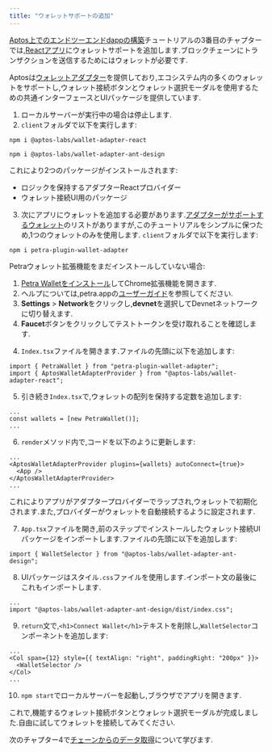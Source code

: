 ```yaml
---
title: "ウォレットサポートの追加"
---
```









[Aptos上でのエンドツーエンドdappの構築](/ja/build/guides/build-e2e-dapp)チュートリアルの3番目のチャプターでは,[Reactアプリ](/ja/build/guides/build-e2e-dapp/2-set-up-react-app)にウォレットサポートを追加します.ブロックチェーンにトランザクションを送信するためにはウォレットが必要です.

Aptosは[ウォレットアダプター](/ja/build/sdks/wallet-adapter)を提供しており,エコシステム内の多くのウォレットをサポートし,ウォレット接続ボタンとウォレット選択モーダルを使用するための共通インターフェースとUIパッケージを提供しています.

1. ローカルサーバーが実行中の場合は停止します.
2. `client`フォルダで以下を実行します:

```shellscript filename="Terminal"
npm i @aptos-labs/wallet-adapter-react
```

```shellscript filename="Terminal"
npm i @aptos-labs/wallet-adapter-ant-design
```

これにより2つのパッケージがインストールされます:

- ロジックを保持するアダプターReactプロバイダー
- ウォレット接続UI用のパッケージ

3. 次にアプリにウォレットを追加する必要があります.[アダプターがサポートするウォレット](https://github.com/aptos-labs/aptos-wallet-adapter#supported-wallet-packages)のリストがありますが,このチュートリアルをシンプルに保つため,1つのウォレットのみを使用します.
   `client`フォルダで以下を実行します:

```shellscript filename="Terminal"
npm i petra-plugin-wallet-adapter
```

<Aside type="note">
  Petraウォレット拡張機能をまだインストールしていない場合:

  1. [Petra Walletをインストール](https://petra.app)してChrome拡張機能を開きます.
  2. ヘルプについては,petra.appの[ユーザーガイド](https://petra.app/docs/use)を参照してください.
  3. **Settings** &gt; **Network**をクリックし,**devnet**を選択してDevnetネットワークに切り替えます.
  4. **Faucet**ボタンをクリックしてテストトークンを受け取れることを確認します.
</Aside>

4. `Index.tsx`ファイルを開きます.ファイルの先頭に以下を追加します:

```tsx filename="Index.tsx"
import { PetraWallet } from "petra-plugin-wallet-adapter";
import { AptosWalletAdapterProvider } from "@aptos-labs/wallet-adapter-react";
```

5. 引き続き`Index.tsx`で,ウォレットの配列を保持する定数を追加します:

```tsx filename="Index.tsx"
...
const wallets = [new PetraWallet()];
...
```

6. `render`メソッド内で,コードを以下のように更新します:

```tsx filename="Index.tsx"
...
<AptosWalletAdapterProvider plugins={wallets} autoConnect={true}>
  <App />
</AptosWalletAdapterProvider>
...
```

これによりアプリがアダプタープロバイダーでラップされ,ウォレットで初期化されます.また,プロバイダーがウォレットを自動接続するように設定されます.

7. `App.tsx`ファイルを開き,前のステップでインストールしたウォレット接続UIパッケージをインポートします.ファイルの先頭に以下を追加します:

```tsx filename="App.tsx"
import { WalletSelector } from "@aptos-labs/wallet-adapter-ant-design";
```

8. UIパッケージはスタイル`.css`ファイルを使用します.インポート文の最後にこれもインポートします.

```tsx filename="App.tsx"
...
import "@aptos-labs/wallet-adapter-ant-design/dist/index.css";
```

9. `return`文で,`<h1>Connect Wallet</h1>`テキストを削除し,`WalletSelector`コンポーネントを追加します:

```tsx filename="App.tsx"
...
<Col span={12} style={{ textAlign: "right", paddingRight: "200px" }}>
  <WalletSelector />
</Col>
...
```

10. `npm start`でローカルサーバーを起動し,ブラウザでアプリを開きます.

これで,機能するウォレット接続ボタンとウォレット選択モーダルが完成しました.自由に試してウォレットを接続してみてください.

次のチャプター4で[チェーンからのデータ取得](/ja/build/guides/build-e2e-dapp/4-fetch-data-from-chain)について学びます.

